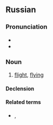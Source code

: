 {{also|Полет|полет}}
==Russian==

===Pronunciation===
* {{ru-IPA}}
* {{audio|Ru-полёт.ogg|Audio|lang=ru}}

===Noun===
{{ru-noun+}}

# [[flight]], [[flying]]

====Declension====
{{ru-noun-table}}

====Related terms====
* {{l|ru|лета́ть}}, {{l|ru|лете́ть}}